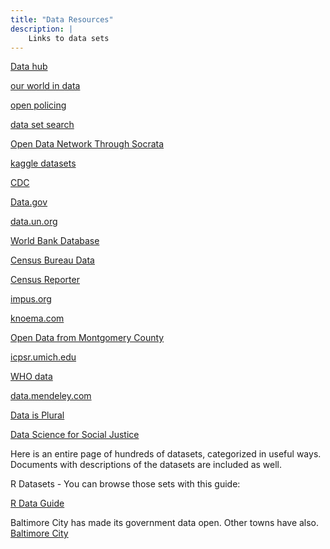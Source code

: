 ```yaml
---
title: "Data Resources"
description: |
    Links to data sets
---
```


[Data hub](https://datahub.io/)

[our world in data](https://ourworldindata.org/)

[open policing](https://openpolicing.stanford.edu/)

[data set search](https://datasetsearch.research.google.com/)

[Open Data Network Through Socrata](https://dev.socrata.com/data/)

[kaggle datasets](https://www.kaggle.com/datasets)

[CDC](https://www.cdc.gov/)

[Data.gov](https://www.data.gov/)

[data.un.org](http://data.un.org) 

[World Bank Database](https://data.worldbank.org/indicator)

[Census Bureau Data](https://www.census.gov/data.html)

[Census Reporter](https://censusreporter.org/)

[impus.org](https://www.ipums.org/)

[knoema.com](https://knoema.com/atlas)

[Open Data from Montgomery County](https://data.montgomerycountymd.gov/)

[icpsr.umich.edu](https://www.icpsr.umich.edu/icpsrweb/content/about/thematic-collections.html)

[WHO data](http://www.who.int/)

[data.mendeley.com](https://data.mendeley.com/)

[Data is Plural](https://www.data-is-plural.com/archive/2022-07-06-edition/)

[Data Science for Social Justice](https://sites.google.com/view/dssj/home)

Here is an entire page of hundreds of datasets, categorized in useful ways. Documents with descriptions of the datasets are included as well.  

R Datasets - You can browse those sets with this guide:   

[R Data Guide](http://vincentarelbundock.github.io/Rdatasets/datasets.html)

Baltimore City has made its government data open. Other towns have also. [Baltimore City](https://data.b)
